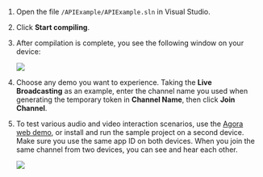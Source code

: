 <PlatformWrapper platform="windows">

1. Open the file `/APIExample/APIExample.sln` in Visual Studio.

1. Click **Start compiling**.

1. After compilation is complete, you see the following window on your device:

    ![](/images/video-sdk/run-compile-windows-step-3.png)

1. Choose any demo you want to experience. Taking the **Live Broadcasting** as an example, enter the channel name you used when generating the temporary token in **Channel Name**, then click **Join Channel**.

1. To test various audio and video interaction scenarios, use the [Agora web demo](https://docs.agora.io/en/video-calling/develop/receive-notifications?platform=web), or install and run the sample project on a second device. Make sure you use the same app ID on both devices. When you join the same channel from two devices, you can see and hear each other.

    ![](/images/video-sdk/run-compile-windows-step-5.png)

</PlatformWrapper>